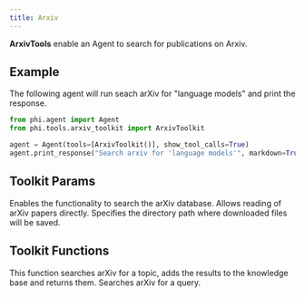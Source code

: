 ```yaml
---
title: Arxiv
---
```


**ArxivTools** enable an Agent to search for publications on Arxiv.

## Example

The following agent will run seach arXiv for "language models" and print the response.

```python cookbook/tools/arxiv_tools.py
from phi.agent import Agent
from phi.tools.arxiv_toolkit import ArxivToolkit

agent = Agent(tools=[ArxivToolkit()], show_tool_calls=True)
agent.print_response("Search arxiv for 'language models'", markdown=True)
```

## Toolkit Params

<ResponseField name="search_arxiv" type="bool" default="True">
  Enables the functionality to search the arXiv database.
</ResponseField>
<ResponseField name="read_arxiv_papers" type="bool" default="True">
  Allows reading of arXiv papers directly.
</ResponseField>
<ResponseField name="download_dir" type="Path">
  Specifies the directory path where downloaded files will be saved.
</ResponseField>

## Toolkit Functions

<ResponseField name="search_arxiv_and_update_knowledge_base">
  This function searches arXiv for a topic, adds the results to the knowledge
  base and returns them.
</ResponseField>
<ResponseField name="search_arxiv">Searches arXiv for a query.</ResponseField>
